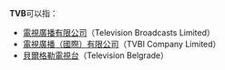 '''TVB'''可以指：
*[[電視廣播有限公司|電視廣播有限公司]]（Television Broadcasts Limited）
*[[電視廣播（國際）有限公司|電視廣播（國際）有限公司]]（TVBI Company Limited）
*[[貝爾格勒電視台|貝爾格勒電視台]]（Television Belgrade）

{{disambig|Cat=三字拉丁字母缩写消歧义}}